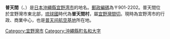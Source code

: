 {{Unreferenced|time=2021-05-02T08:57:48+00:00}}
'''普天間'''（{{jpn|j=普天間|kn=ふてんま|rm=Futemma}}、{{ryu|r=普天間|kn=フティマ|rm=Hutima}}）是[[日本|日本]][[沖繩縣|沖繩縣]][[宜野湾市|宜野湾市]]的地名。[[郵政編碼|郵政編碼]]為〒901-2202。普天間位於宜野灣市東北部，[[琉球國|琉球國]]時代為'''普天間村'''，屬[[宜野灣間切|宜野灣間切]]。現時為宜野湾市的行政、商業中心，也是[[普天间航空基地|普天间航空基地]]所在地。

[[Category:宜野灣市|Category:宜野灣市]]
[[Category:沖繩縣町名和大字|Category:沖繩縣町名和大字]]